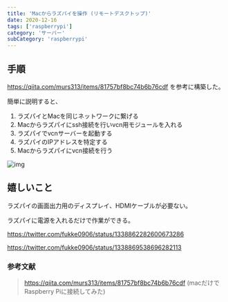 ```yaml
---
title: 'Macからラズパイを操作 (リモートデスクトップ)'
date: 2020-12-16
tags: ['raspberrypi']
category: 'サーバー'
subCategory: 'raspberrypi'
---
```


## 手順

https://qiita.com/murs313/items/81757bf8bc74b6b76cdf を参考に構築した。

簡単に説明すると、

1. ラズパイとMacを同じネットワークに繋げる
2. Macからラズパイにssh接続を行いvcn用モジュールを入れる
3. ラズパイでvcnサーバーを起動する
4. ラズパイのIPアドレスを特定する
5. Macからラズパイにvcn接続を行う

![img](https://i.gyazo.com/58035c0b03bc1ca30a732fcb4e8e485f.jpg)

## 嬉しいこと

ラズパイの画面出力用のディスプレイ、HDMIケーブルが必要ない。

ラズパイに電源を入れるだけで作業ができる。

https://twitter.com/fukke0906/status/1338862282600673286

https://twitter.com/fukke0906/status/1338869538696282113

### 参考文献

> https://qiita.com/murs313/items/81757bf8bc74b6b76cdf (macだけでRaspberry
> Piに接続してみた)
